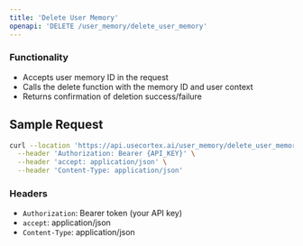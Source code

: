 ```yaml
---
title: 'Delete User Memory'
openapi: 'DELETE /user_memory/delete_user_memory'
---
```


### Functionality
- Accepts user memory ID in the request
- Calls the delete function with the memory ID and user context
- Returns confirmation of deletion success/failure

## Sample Request

```bash
curl --location 'https://api.usecortex.ai/user_memory/delete_user_memory?tenant_id={TENANT_ID}&sub_tenant_id={SUB_TENANT_ID}&memory_id={MEMORY_ID}' \
  --header 'Authorization: Bearer {API_KEY}' \
  --header 'accept: application/json' \
  --header 'Content-Type: application/json'
```

### Headers
- `Authorization`: Bearer token (your API key)
- `accept`: application/json
- `Content-Type`: application/json
